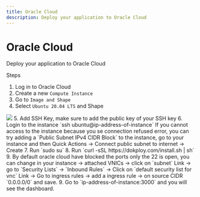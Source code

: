 ```yaml
---
title: Oracle Cloud
description: Deploy your application to Oracle Cloud
---
```


# Oracle Cloud

Deploy your application to Oracle Cloud

Steps

1. Log in to Oracle Cloud
2. Create a new `Compute Instance`
3. Go to `Image and Shape`
4. Select `Ubuntu 20.04 LTS` and Shape 
<Frame>
  <img src="/images/deployment/oracle/oracle-shape.png" style={{ borderRadius: '0.5rem' }} />
</Frame>
5. Add SSH Key, make sure to add the public key of your SSH key
6. Login to the instance `ssh ubuntu@ip-address-of-instance`
<Tip>
If you cannot access to the instance because you se connection refused error, you can try adding a `Public Subnet IPv4 CIDR Block` to the instance, go to your instance and then Quick Actions -> Connect public subnet to internet -> Create
</Tip>
7. Run `sudo su`
8. Run `curl -sSL https://dokploy.com/install.sh | sh`
9. By default oracle cloud have blocked the ports only the 22 is open, you can change in your instance -> attached VNICs -> click on `subnet` Link -> go to `Security Lists` -> `Inbound Rules` -> Click on `default security list for vnc` Link -> Go to ingress rules ->  add a ingress rule -> on source CIDR `0.0.0.0/0` and save.
9. Go to `ip-address-of-instance:3000` and you will see the dashboard.



